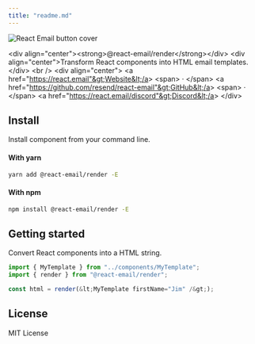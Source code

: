 ```yaml
---
title: "readme.md"
---
```


![React Email button cover](https://react.email/static/covers/render.png)

&lt;div align="center"&gt;&lt;strong&gt;@react-email/render&lt;/strong&gt;&lt;/div&gt;
&lt;div align="center"&gt;Transform React components into HTML email templates.&lt;/div&gt;
&lt;br /&gt;
&lt;div align="center"&gt;
&lt;a href="https://react.email"&gt;Website&lt;/a&gt; 
&lt;span&gt; · &lt;/span&gt;
&lt;a href="https://github.com/resend/react-email"&gt;GitHub&lt;/a&gt; 
&lt;span&gt; · &lt;/span&gt;
&lt;a href="https://react.email/discord"&gt;Discord&lt;/a&gt;
&lt;/div&gt;

## Install

Install component from your command line.

#### With yarn

```sh
yarn add @react-email/render -E
```

#### With npm

```sh
npm install @react-email/render -E
```

## Getting started

Convert React components into a HTML string.

```jsx
import { MyTemplate } from "../components/MyTemplate";
import { render } from "@react-email/render";

const html = render(&lt;MyTemplate firstName="Jim" /&gt;);
```

## License

MIT License
